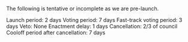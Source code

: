 The following is tentative or incomplete as we are pre-launch.

Launch period: 2 days
Voting period: 7 days
Fast-track voting period: 3 days
Veto: None
Enactment delay: 1 days
Cancellation: 2/3 of council
Cooloff period after cancellation: 7 days